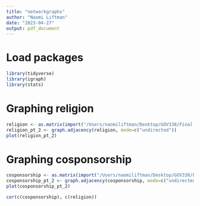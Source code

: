 ```yaml
---
title: "networkgraphs"
author: "Naomi Liftman"
date: "2023-04-27"
output: pdf_document
---
```

# Load packages
```r
library(tidyverse)
library(igraph)
library(stats)
```

# Graphing religion
```r
religion <- as.matrix(import("/Users/naomiliftman/Desktop/GOV338/Final Project/Final Datasets/first models/matrix_religion_117.csv"))
religion_pt_2 <- graph.adjacency(religion, mode=c("undirected"))
plot(religion_pt_2)
```
# Graphing cosponsorship
```r
cosponsorship <- as.matrix(import("/Users/naomiliftman/Desktop/GOV338/Final Project/Final Datasets/first models/adjacency_cospons_117.csv"))
cosponsorship_pt_2 <- graph.adjacency(cosponsorship, mode=c("undirected"))
plot(cosponsorship_pt_2)
```

```r
cor(c(cosponsorship), c(religion))
```









